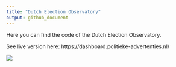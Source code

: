 ```yaml
---
title: "Dutch Election Observatory"
output: github_document
---
```



Here you can find the code of the Dutch Election Observatory.

See live version here: https://dashboard.politieke-advertenties.nl/

![](images/dashboard_screenshot.png)